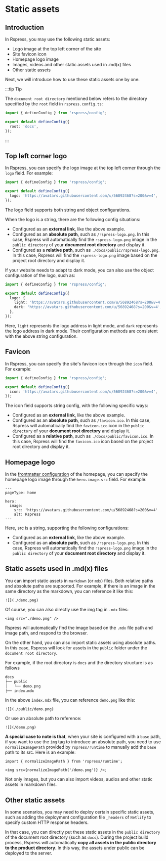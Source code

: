 # Static assets

## Introduction

In Rspress, you may use the following static assets:

- Logo image at the top left corner of the site
- Site favicon icon
- Homepage logo image
- Images, videos and other static assets used in .md(x) files
- Other static assets

Next, we will introduce how to use these static assets one by one.

:::tip Tip

The `document root directory` mentioned below refers to the directory specified by the `root` field in `rspress.config.ts`:

```ts title="rspress.config.ts"
import { defineConfig } from 'rspress/config';

export default defineConfig({
  root: 'docs',
});
```

:::

## Top left corner logo

In Rspress, you can specify the logo image at the top left corner through the `logo` field. For example:

```ts title="rspress.config.ts"
import { defineConfig } from 'rspress/config';

export default defineConfig({
  logo: 'https://avatars.githubusercontent.com/u/56892468?s=200&v=4',
});
```

The logo field supports both string and object configurations.

When the logo is a string, there are the following config situations:

- Configured as an **external link**, like the above example.
- Configured as an **absolute path**, such as `/rspress-logo.png`. In this case, Rspress will automatically find the `rspress-logo.png` image in the `public directory` of your **document root directory** and display it.
- Configured as a **relative path**, such as `./docs/public/rspress-logo.png`. In this case, Rspress will find the `rspress-logo.png` image based on the project root directory and display it.

If your website needs to adapt to dark mode, you can also use the object configuration of the logo, such as:

```ts title="rspress.config.ts"
import { defineConfig } from 'rspress/config';

export default defineConfig({
  logo: {
    light: 'https://avatars.githubusercontent.com/u/56892468?s=200&v=4',
    dark: 'https://avatars.githubusercontent.com/u/56892468?s=200&v=4',
  },
});
```

Here, `light` represents the logo address in light mode, and `dark` represents the logo address in dark mode. Their configuration methods are consistent with the above string configuration.

## Favicon

In Rspress, you can specify the site's favicon icon through the `icon` field. For example:

```ts title="rspress.config.ts"
import { defineConfig } from 'rspress/config';

export default defineConfig({
  icon: 'https://avatars.githubusercontent.com/u/56892468?s=200&v=4',
});
```

The icon field supports string config, with the following specific ways:

- Configured as an **external link**, like the above example.
- Configured as an **absolute path**, such as `/favicon.ico`. In this case, Rspress will automatically find the `favicon.ico` icon in the `public directory` of your **document root directory** and display it.
- Configured as a **relative path**, such as `./docs/public/favicon.ico`. In this case, Rspress will find the `favicon.ico` icon based on the project root directory and display it.

## Homepage logo

In the [frontmatter configuration](/api/config/config-frontmatter.html#hero) of the homepage, you can specify the homepage logo image through the `hero.image.src` field. For example:

```mdx title="index.mdx"
---
pageType: home

hero:
  image:
    src: 'https://avatars.githubusercontent.com/u/56892468?s=200&v=4'
    alt: Rspress
---
```

Here, src is a string, supporting the following configurations:

- Configured as an **external link**, like the above example.
- Configured as an **absolute path**, such as `/rspress-logo.png`. In this case, Rspress will automatically find the `rspress-logo.png` image in the `public directory` of your **document root directory** and display it.

## Static assets used in .md(x) files

You can import static assets in `markdown` (or `mdx`) files. Both relative paths and absolute paths are supported. For example, if there is an image in the same directory as the markdown, you can reference it like this:

```mdx
![](./demo.png)
```

Of course, you can also directly use the img tag in `.mdx` files:

```mdx
<img src="./demo.png" />
```

Rspress will automatically find the image based on the `.mdx` file path and image path, and respond to the browser.

On the other hand, you can also import static assets using absolute paths. In this case, Rspress will look for assets in the `public` folder under the `document root directory`.

For example, if the root directory is `docs` and the directory structure is as follows

```bash
docs
├── public
│   └── demo.png
├── index.mdx
```

In the above `index.mdx` file, you can reference `demo.png` like this:

```mdx
![](./public/demo.png)
```

Or use an absolute path to reference:

```mdx
![](/demo.png)
```

**A special case to note is that**, when your site is configured with a `base` path, if you want to use the `img` tag to introduce an absolute path, you need to use `normalizeImagePath` provided by `rspress/runtime` to manually add the `base` path to its src. Here is an example:

```tsx title="guide.mdx"
import { normalizeImagePath } from 'rspress/runtime';

<img src={normalizeImagePath('/demo.png')} />;
```

Not only images, but you can also import videos, audios and other static assets in markdown files.

## Other static assets

In some scenarios, you may need to deploy certain specific static assets, such as adding the deployment configuration file `_headers` of `Netlify` to specify custom HTTP response headers.

In that case, you can directly put these static assets in the `public directory` of the document root directory (such as `docs`). During the project build process, Rspress will automatically **copy all assets in the public directory to the product directory**. In this way, the assets under public can be deployed to the server.

